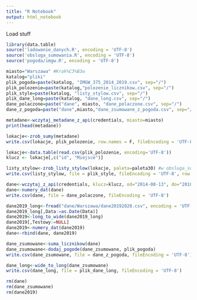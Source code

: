 ```yaml
---
title: "R Notebook"
output: html_notebook
---
```


Load stuff

```r
library(data.table)
source('ladowanie_danych.R', encoding = 'UTF-8')
source('obsluga_sumowania.R', encoding = 'UTF-8')
source('pogoda/imgw.R', encoding = 'UTF-8')
```

```r
miasto="Warszawa" #Krak%C3%B3w
katalog="pliki"
plik_pogoda=paste(katalog, "IMGW_375_2014_2019.csv", sep="/")
plik_polozenie=paste(katalog,"polozenie_licznikow.csv", sep="/")
plik_style=paste(katalog, "listy_stylow.csv", sep="/")
plik_dane_long=paste(katalog, "dane_long.csv", sep="/")
dane_polaczone=paste("dane", miasto, "dane_polaczone.csv", sep="/")
dane_z_pogoda=paste("dane",miasto,"dane_zsumowane_z_pogoda.csv", sep="/")
```

```r
metadane<-wczytaj_metadane_z_api(credentials, miasto=miasto)
print(head(metadane))

lokacje<-zrob_sumy(metadane)
write.csv(lokacje, plik_polozenie, row.names = F, fileEncoding = 'UTF-8')
```

```r
lokacje<-data.table(read.csv(plik_polozenie, encoding='UTF-8'))
klucz <- lokacje[,c("id", "Miejsce")]
```

```r
listy_stylow<-zrob_listy_stylow(lokacje, paleta=paleta30) #w obsluga_sumowania
write.csv(listy_stylow, file = plik_style, fileEncoding = 'UTF-8', row.names = F)
```

```r
dane<-wczytaj_z_api(credentials, klucz=klucz, od="2014-08-13", do="2018-12-31", miasto)
dane<-numery_dat(dane)
write.csv(dane, file = dane_polaczone, fileEncoding = 'UTF-8')
```

```r
dane2019_long<-fread("dane/Warszawa/dane20192020.csv", encoding = 'UTF-8')
dane2019_long[,Data:=as.Date(Data)]
dane2019<-long_to_wide(dane2019_long)
dane2019[,Testowy:=NULL]
dane2019<-numery_dat(dane2019)
dane<-rbind(dane, dane2019)
```

```r
dane_zsumowane<-suma_licznikow(dane)
dane_zsumowane<-dodaj_pogode(dane_zsumowane, plik_pogoda)
write.csv(dane_zsumowane, file = dane_z_pogoda, fileEncoding = 'UTF-8')
```

```r
dane_long<-wide_to_long(dane_zsumowane)
write.csv(dane_long, file = plik_dane_long, fileEncoding = 'UTF-8')
```

```r
rm(dane)
rm(dane_zsumowane)
rm(dane2019)
```